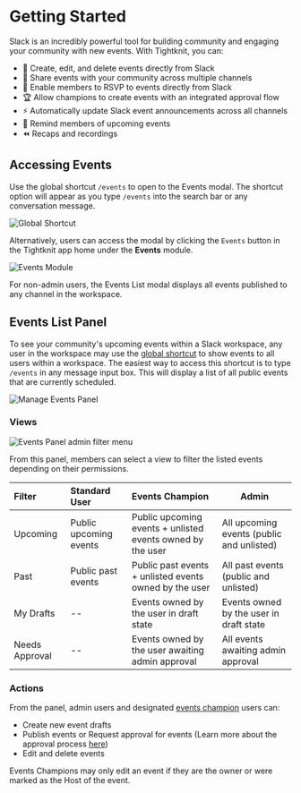 
# Getting Started

Slack is an incredibly powerful tool for building community and engaging your community with new events.
With Tightknit, you can:

- 📝 Create, edit, and delete events directly from Slack
- 🎁 Share events with your community across multiple channels
- 🎫 Enable members to RSVP to events directly from Slack
- 🏆 Allow champions to create events with an integrated approval flow
- ⚡ Automatically update Slack event announcements across all channels
- 📅 Remind members of upcoming events
- ⏪ Recaps and recordings

## Accessing Events

Use the global shortcut `/events` to open to the Events modal. The shortcut option will appear as you type `/events` into the search bar or any conversation message.

![Global Shortcut](/events/events-shortcut.png)

Alternatively, users can access the modal by clicking the `Events` button in the Tightknit app home under the **Events** module.

![Events Module](/events/events-module.png)

<Callout type="info">
  For non-admin users, the Events List modal displays all events published to
  any channel in the workspace.
</Callout>

## Events List Panel

To see your community's upcoming events within a Slack workspace, any user in the workspace may use the [global shortcut](/events/getting-started#accessing-events) to show events to all users within a workspace.
The easiest way to access this shortcut is to type `/events` in any message input box.
This will display a list of all public events that are currently scheduled.

![Manage Events Panel](/events/manage-events-panel.png)

### Views

![Events Panel admin filter menu](/events/events-panel-filter-menu-admin.png)

From this panel, members can select a view to filter the listed events depending on their permissions.

| **Filter**     | **Standard User**      | **Events Champion**                                        | **Admin**                                 |
| :------------- | :--------------------- | :--------------------------------------------------------- | ----------------------------------------- |
| Upcoming       | Public upcoming events | Public upcoming events + unlisted events owned by the user | All upcoming events (public and unlisted) |
| Past           | Public past events     | Public past events + unlisted events owned by the user     | All past events (public and unlisted)     |
| My Drafts      | --                     | Events owned by the user in draft state                    | Events owned by the user in draft state   |
| Needs Approval | --                     | Events owned by the user awaiting admin approval           | All events awaiting admin approval        |

### Actions

From the panel, admin users and designated [events champion](/community/permission-sets#create-a-permission-set) users can:

- Create new event drafts
- Publish events or Request approval for events (Learn more about the approval process [here](/events/approve-event.md))
- Edit and delete events

<Callout type="info">
  Events Champions may only edit an event if they are the owner or were marked
  as the Host of the event.
</Callout>
